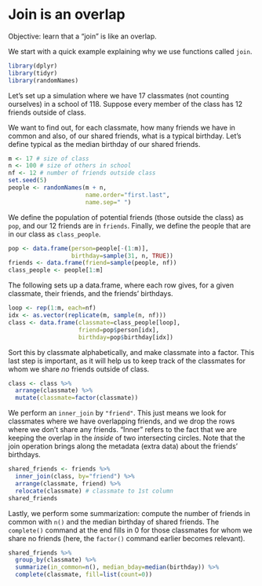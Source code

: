 # Join is an overlap

Objective: learn that a "join" is like an overlap.

We start with a quick example explaining why we use functions called
`join`.

```r
library(dplyr)
library(tidyr)
library(randomNames)
```

Let's set up a simulation where we have 17 classmates (not counting
ourselves) in a school of 118. Suppose every member of the class has
12 friends outside of class. 

We want to find out, for each classmate, how many friends we have in
common and also, of our shared friends, what is a typical birthday.
Let's define typical as the median birthday of our shared friends.

```r
m <- 17 # size of class
n <- 100 # size of others in school
nf <- 12 # number of friends outside class
set.seed(5)
people <- randomNames(m + n,
                      name.order="first.last",
                      name.sep=" ")
```

We define the population of potential friends (those outside the
class) as `pop`, and our 12 friends are in `friends`. Finally, we
define the people that are in our class as `class_people`.

```r
pop <- data.frame(person=people[-(1:m)],
                  birthday=sample(31, n, TRUE))
friends <- data.frame(friend=sample(people, nf))
class_people <- people[1:m]
```

The following sets up a data.frame, where each row gives, for a given
classmate, their friends, and the friends' birthdays.

```r
loop <- rep(1:m, each=nf)
idx <- as.vector(replicate(m, sample(n, nf)))
class <- data.frame(classmate=class_people[loop],
                    friend=pop$person[idx],
                    birthday=pop$birthday[idx])
```

Sort this by classmate alphabetically, and make classmate into a
factor. This last step is important, as it will help us to keep track
of the classmates for whom we share _no_ friends outside of class.

```r
class <- class %>%
  arrange(classmate) %>%
  mutate(classmate=factor(classmate))
```

We perform an `inner_join` by `"friend"`. This just means we look for
classmates where we have overlapping friends, and we drop the rows
where we don't share any friends. "Inner" refers to the fact that we
are keeping the overlap in the _inside_ of two intersecting circles.
Note that the join operation brings along the metadata (extra data)
about the friends' birthdays.

```r
shared_friends <- friends %>%
  inner_join(class, by="friend") %>%
  arrange(classmate, friend) %>%
  relocate(classmate) # classmate to 1st column
shared_friends
```

Lastly, we perform some summarization: compute the number of friends
in common with `n()` and the median birthday of shared friends. The
`complete()` command at the end fills in 0 for those classmates for
whom we share no friends (here, the `factor()` command earlier becomes
relevant).

```r
shared_friends %>%
  group_by(classmate) %>%
  summarize(in_common=n(), median_bday=median(birthday)) %>%
  complete(classmate, fill=list(count=0))
```
